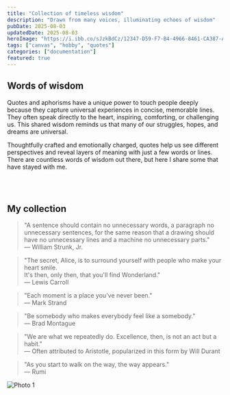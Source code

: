 ```yaml
---
title: "Collection of timeless wisdom"
description: "Drawn from many voices, illuminating echoes of wisdom"
pubDate: 2025-08-03
updatedDate: 2025-08-03
heroImage: "https://i.ibb.co/sJzkBdCz/12347-D59-F7-B4-4966-8461-CA387-A82-A53-A.jpg"
tags: ["canvas", "hobby", "quotes"]
categories: ["documentation"]
featured: true
---
```


## Words of wisdom

<p>Quotes and aphorisms have a unique power to touch people deeply because they capture universal experiences in concise, memorable lines. They often speak directly to the heart, inspiring, comforting, or challenging us. This shared wisdom reminds us that many of our struggles, hopes, and dreams are universal.</p>

<p>Thoughtfully crafted and emotionally charged, quotes help us see different perspectives and reveal layers of meaning with just a few words or lines. There are countless words of wisdom out there, but here I share some that have stayed with me.</p>

<br></br>

## My collection

<blockquote class="bg-slate-50 dark:bg-slate-800" style={{ borderLeft: 'true', quotes: 'none', paddingLeft: '2', marginLeft: '0', borderRadius: '0.75rem'}}>
  "A sentence should contain no unnecessary words, a paragraph no unnecessary sentences, for the same reason that a drawing should have no unnecessary lines and a machine no unnecessary parts."<br />
  — William Strunk, Jr.
</blockquote>

<blockquote class="bg-slate-50 dark:bg-slate-800" style={{ borderLeft: 'true', quotes: 'none', paddingLeft: '2', marginLeft: '0', borderRadius: '0.75rem'}}>
  "The secret, Alice, is to surround yourself with people who make your heart smile. <br /> It's then, only then, that you'll find Wonderland."<br />
  — Lewis Carroll
</blockquote>

<blockquote class="bg-slate-50 dark:bg-slate-800" style={{ borderLeft: 'true', quotes: 'none', paddingLeft: '2', marginLeft: '0', borderRadius: '0.75rem'}}>
  "Each moment is a place you've never been."<br />
  — Mark Strand
</blockquote>

<blockquote class="bg-slate-50 dark:bg-slate-800" style={{ borderLeft: 'true', quotes: 'none', paddingLeft: '2', marginLeft: '0', borderRadius: '0.75rem'}}>
  "Be somebody who makes everybody feel like a somebody."<br />
  — Brad Montague
</blockquote>

<blockquote class="bg-slate-50 dark:bg-slate-800" style={{ borderLeft: 'true', quotes: 'none', paddingLeft: '2', marginLeft: '0', borderRadius: '0.75rem'}}>
  "We are what we repeatedly do. Excellence, then, is not an act but a habit."<br />
  — Often attributed to Aristotle, popularized in this form by Will Durant
</blockquote>

<blockquote class="bg-slate-50 dark:bg-slate-800" style={{ borderLeft: 'true', quotes: 'none', paddingLeft: '2', marginLeft: '0', borderRadius: '0.75rem'}}>
  "As you start to walk on the way, the way appears."<br />
  — Rumi
</blockquote>

<div style={{display: "grid", gridTemplateColumns: "1fr", gap: "1rem", justifyItems: "start", width: "768px", margin: 0}}>
  <img src="https://raw.githubusercontent.com/tannisanta/slashwrite/main/public/images/creative-space/94CF4E96-7B06-4E0E-9080-7B1419AD8C15_1_201_a.jpeg" alt="Photo 1" style={{width: "100%", height: "200px", objectFit: "cover", borderRadius: "0.5rem"}}/>
</div>